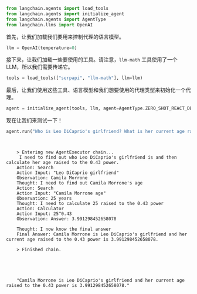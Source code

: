 ```python
from langchain.agents import load_tools
from langchain.agents import initialize_agent
from langchain.agents import AgentType
from langchain.llms import OpenAI
```

首先，让我们加载我们要用来控制代理的语言模型。


```python
llm = OpenAI(temperature=0)
```

接下来，让我们加载一些要使用的工具。请注意，`llm-math` 工具使用了一个 LLM，所以我们需要传递它。


```python
tools = load_tools(["serpapi", "llm-math"], llm=llm)
```

最后，让我们使用这些工具、语言模型和我们想要使用的代理类型来初始化一个代理。


```python
agent = initialize_agent(tools, llm, agent=AgentType.ZERO_SHOT_REACT_DESCRIPTION, verbose=True)
```

现在让我们来测试一下！


```python
agent.run("Who is Leo DiCaprio's girlfriend? What is her current age raised to the 0.43 power?")
```

<CodeOutputBlock lang="python">

```
    
    
    > Entering new AgentExecutor chain...
     I need to find out who Leo DiCaprio's girlfriend is and then calculate her age raised to the 0.43 power.
    Action: Search
    Action Input: "Leo DiCaprio girlfriend"
    Observation: Camila Morrone
    Thought: I need to find out Camila Morrone's age
    Action: Search
    Action Input: "Camila Morrone age"
    Observation: 25 years
    Thought: I need to calculate 25 raised to the 0.43 power
    Action: Calculator
    Action Input: 25^0.43
    Observation: Answer: 3.991298452658078
    
    Thought: I now know the final answer
    Final Answer: Camila Morrone is Leo DiCaprio's girlfriend and her current age raised to the 0.43 power is 3.991298452658078.
    
    > Finished chain.





    "Camila Morrone is Leo DiCaprio's girlfriend and her current age raised to the 0.43 power is 3.991298452658078."
```

</CodeOutputBlock>
